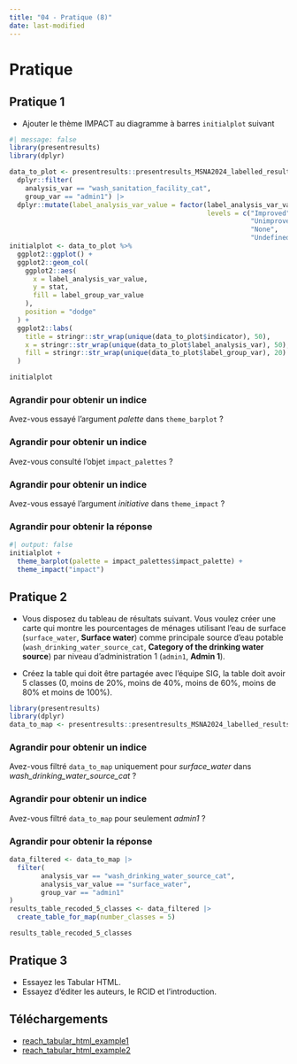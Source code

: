 ```yaml
---
title: "04 - Pratique (8)"
date: last-modified
---
```

# Pratique

## Pratique 1

- Ajouter le thème IMPACT au diagramme à barres `initialplot` suivant

```r
#| message: false
library(presentresults)
library(dplyr)

data_to_plot <- presentresults::presentresults_MSNA2024_labelled_results_table |>
  dplyr::filter(
    analysis_var == "wash_sanitation_facility_cat",
    group_var == "admin1") |> 
  dplyr::mutate(label_analysis_var_value = factor(label_analysis_var_value,
                                                  levels = c("Improved",
                                                             "Unimproved",
                                                             "None",
                                                             "Undefined")))
initialplot <- data_to_plot %>%
  ggplot2::ggplot() +
  ggplot2::geom_col(
    ggplot2::aes(
      x = label_analysis_var_value,
      y = stat,
      fill = label_group_var_value
    ),
    position = "dodge"
  ) +
  ggplot2::labs(
    title = stringr::str_wrap(unique(data_to_plot$indicator), 50),
    x = stringr::str_wrap(unique(data_to_plot$label_analysis_var), 50),
    fill = stringr::str_wrap(unique(data_to_plot$label_group_var), 20)
  )

initialplot
```

::: {.callout-note collapse="true" appearance="minimal"}
### Agrandir pour obtenir un indice

Avez-vous essayé l'argument *palette* dans `theme_barplot` ?
:::

::: {.callout-note collapse="true" appearance="minimal"}
### Agrandir pour obtenir un indice

Avez-vous consulté l'objet `impact_palettes` ?
:::

::: {.callout-note collapse="true" appearance="minimal"}
### Agrandir pour obtenir un indice

Avez-vous essayé l'argument *initiative* dans `theme_impact` ?
:::

::: {.callout-tip collapse="true" appearance="minimal"}
### Agrandir pour obtenir la réponse

```r
#| output: false
initialplot + 
  theme_barplot(palette = impact_palettes$impact_palette) +
  theme_impact("impact")
```
:::

## Pratique 2
- Vous disposez du tableau de résultats suivant. Vous voulez créer une carte qui montre les pourcentages de ménages utilisant l'eau de surface (`surface_water`, **Surface water**) comme principale source d'eau potable (`wash_drinking_water_source_cat`, **Category of the drinking water source**) par niveau d'administration 1 (`admin1`, **Admin 1**). 

- Créez la table qui doit être partagée avec l'équipe SIG, la table doit avoir 5 classes (0, moins de 20%, moins de 40%, moins de 60%, moins de 80% et moins de 100%).


```r
library(presentresults)
library(dplyr)
data_to_map <- presentresults::presentresults_MSNA2024_labelled_results_table
```

::: {.callout-note collapse="true" appearance="minimal"}
### Agrandir pour obtenir un indice
Avez-vous filtré `data_to_map` uniquement pour *surface_water* dans *wash_drinking_water_source_cat* ?
:::

::: {.callout-note collapse="true" appearance="minimal"}
### Agrandir pour obtenir un indice
Avez-vous filtré `data_to_map` pour seulement *admin1* ?
:::

::: {.callout-tip collapse="true" appearance="minimal"}
### Agrandir pour obtenir la réponse

```r
data_filtered <- data_to_map |> 
  filter(
        analysis_var == "wash_drinking_water_source_cat",
        analysis_var_value == "surface_water",
        group_var == "admin1"
)
results_table_recoded_5_classes <- data_filtered |> 
  create_table_for_map(number_classes = 5)

results_table_recoded_5_classes
```
:::

## Pratique 3

- Essayez les Tabular HTML. 
- Essayez d'éditer les auteurs, le RCID et l'introduction.

## Téléchargements

- [reach_tabular_html_example1](../templates-quarto/reach_tabular_html_example1.zip)
- [reach_tabular_html_example2](../templates-quarto/reach_tabular_html_example2.zip)


